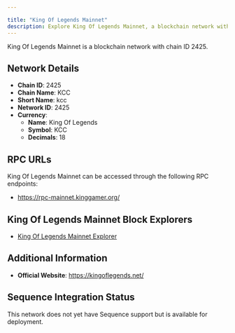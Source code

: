 ```yaml
---

title: "King Of Legends Mainnet"
description: Explore King Of Legends Mainnet, a blockchain network with chain ID 2425. Learn about its native currency, King Of Legends, and how to interact with the network.
---
```




King Of Legends Mainnet is a blockchain network with chain ID 2425.

## Network Details

- **Chain ID**: 2425
- **Chain Name**: KCC
- **Short Name**: kcc
- **Network ID**: 2425
- **Currency**: 
  - **Name**: King Of Legends
  - **Symbol**: KCC
  - **Decimals**: 18

## RPC URLs

King Of Legends Mainnet can be accessed through the following RPC endpoints:

- https://rpc-mainnet.kinggamer.org/

## King Of Legends Mainnet Block Explorers

- [King Of Legends Mainnet Explorer](https://kingscan.org)

## Additional Information

- **Official Website**: https://kingoflegends.net/

## Sequence Integration Status

This network does not yet have Sequence support but is available for deployment.
